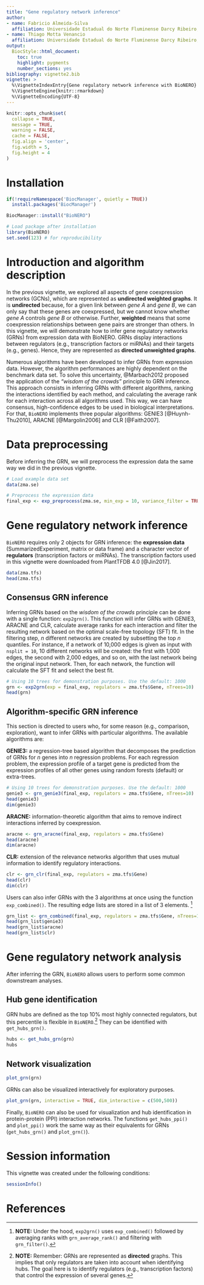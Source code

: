 ```yaml
---
title: "Gene regulatory network inference"
author: 
- name: Fabricio Almeida-Silva
  affiliation: Universidade Estadual do Norte Fluminense Darcy Ribeiro, RJ, Brazil
- name: Thiago Motta Venancio
  affiliation: Universidade Estadual do Norte Fluminense Darcy Ribeiro, RJ, Brazil
output: 
  BiocStyle::html_document:
    toc: true
    highlight: pygments
    number_sections: yes
bibliography: vignette2.bib
vignette: >
  %\VignetteIndexEntry{Gene regulatory network inference with BioNERO}
  %\VignetteEngine{knitr::rmarkdown}
  %\VignetteEncoding{UTF-8}
---
```


```r
knitr::opts_chunk$set(
  collapse = TRUE,
  message = TRUE,
  warning = FALSE,
  cache = FALSE,
  fig.align = 'center',
  fig.width = 5,
  fig.height = 4
)
```

# Installation

```r
if(!requireNamespace('BiocManager', quietly = TRUE))
  install.packages('BiocManager')

BiocManager::install("BioNERO")
```

```r
# Load package after installation
library(BioNERO)
set.seed(123) # for reproducibility
```


# Introduction and algorithm description

In the previous vignette, we explored all aspects of gene coexpression networks (GCNs), which are represented as **undirected weighted graphs**. It is **undirected** because, for a given link between *gene A* and *gene B*, we can only say that these genes are coexpressed, but we cannot know whether *gene A* controls *gene B* or otherwise. Further, **weighted** means that some coexpression relationships between gene pairs are stronger than others. In this vignette, we will demonstrate how to infer gene regulatory networks (GRNs) from expression data with BioNERO. GRNs display interactions between regulators (e.g., transcription factors or miRNAs) and their targets (e.g., genes). Hence, they are represented as **directed unweighted graphs**.

Numerous algorithms have been developed to infer GRNs from expression data. However, the algorithm performances are highly dependent on the benchmark data set. To solve this uncertainty, @Marbach2012 proposed the application of the *"wisdom of the crowds"* principle to GRN inference. This approach consists in inferring GRNs with different algorithms, ranking the interactions identified by each method, and calculating the average rank for each interaction across all algorithms used. This way, we can have consensus, high-confidence edges to be used in biological interpretations. For that, `BioNERO` implements three popular algorithms: GENIE3 [@Huynh-Thu2010], ARACNE [@Margolin2006] and CLR [@Faith2007].


# Data preprocessing

Before inferring the GRN, we will preprocess the expression data the same way we did in the previous vignette.

```r
# Load example data set
data(zma.se)

# Preprocess the expression data
final_exp <- exp_preprocess(zma.se, min_exp = 10, variance_filter = TRUE, n=2000)
```


# Gene regulatory network inference

`BioNERO` requires only 2 objects for GRN inference: the **expression data** (SummarizedExperiment, matrix or data frame) and a character vector of **regulators** (transcription factors or miRNAs). The transcription factors used in this vignette were downloaded from PlantTFDB 4.0 [@Jin2017].

```r
data(zma.tfs)
head(zma.tfs)
```

## Consensus GRN inference

Inferring GRNs based on the *wisdom of the crowds* principle can be done with a single function: `exp2grn()`. This function will infer GRNs with GENIE3, ARACNE and CLR, calculate average ranks for each interaction and filter the resulting network based on the optimal scale-free topology (SFT) fit. In the filtering step, *n* different networks are created by subsetting the top *n* quantiles. For instance, if a network of 10,000 edges is given as input with `nsplit = 10`, 10 different networks will be created: the first with 1,000 edges, the second with 2,000 edges, and so on, with the last network being the original input network. Then, for each network, the function will calculate the SFT fit and select the best fit.

```r
# Using 10 trees for demonstration purposes. Use the default: 1000
grn <- exp2grn(exp = final_exp, regulators = zma.tfs$Gene, nTrees=10)
head(grn)
```


## Algorithm-specific GRN inference

This section is directed to users who, for some reason (e.g., comparison, exploration), want to infer GRNs with particular algorithms. The available algorithms are:

**GENIE3:** a regression-tree based algorithm that decomposes the prediction of GRNs for *n* genes into *n* regression problems. For each regression problem, the expression profile of a target gene is predicted from the expression profiles of all other genes using random forests (default) or extra-trees.

```r
# Using 10 trees for demonstration purposes. Use the default: 1000
genie3 <- grn_genie3(final_exp, regulators = zma.tfs$Gene, nTrees=10)
head(genie3)
dim(genie3)
```


**ARACNE:** information-theoretic algorithm that aims to remove indirect interactions inferred by coexpression.

```r
aracne <- grn_aracne(final_exp, regulators = zma.tfs$Gene)
head(aracne)
dim(aracne)
```


**CLR:** extension of the relevance networks algorithm that uses mutual information to identify regulatory interactions.

```r
clr <- grn_clr(final_exp, regulators = zma.tfs$Gene)
head(clr)
dim(clr)
```


Users can also infer GRNs with the 3 algorithms at once using the function `exp_combined()`. The resulting edge lists are stored in a list of 3 elements. [^1]

[^1]: **NOTE:** Under the hood, `exp2grn()` uses `exp_combined()` followed by averaging ranks with `grn_average_rank()` and filtering with `grn_filter()`.

```r
grn_list <- grn_combined(final_exp, regulators = zma.tfs$Gene, nTrees=10)
head(grn_list$genie3)
head(grn_list$aracne)
head(grn_list$clr)
```

# Gene regulatory network analysis

After inferring the GRN, `BioNERO` allows users to perform some common downstream analyses.

## Hub gene identification

GRN hubs are defined as the top 10% most highly connected regulators, but this percentile is flexible in `BioNERO`.[^2] They can be identified with `get_hubs_grn()`. 

[^2]: **NOTE:** Remember: GRNs are represented as **directed** graphs. This implies that only regulators are taken into account when identifying hubs. The goal here is to identify regulators (e.g., transcription factors) that control the expression of several genes.

```r
hubs <- get_hubs_grn(grn)
hubs
```

## Network visualization


```r
plot_grn(grn)
```

GRNs can also be visualized interactively for exploratory purposes.

```r
plot_grn(grn, interactive = TRUE, dim_interactive = c(500,500))
```

Finally, `BioNERO` can also be used for visualization and hub identification in protein-protein (PPI) interaction networks. The functions `get_hubs_ppi()` and `plot_ppi()` work the same way as their equivalents for GRNs (`get_hubs_grn()` and `plot_grn()`).


# Session information {.unnumbered}

This vignette was created under the following conditions:

```r
sessionInfo()
```

# References
